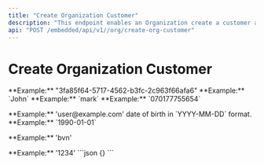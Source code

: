 ```yaml
---
title: "Create Organization Customer"
description: "This endpoint enables an Organization create a customer after successful KYC verification."
api: "POST /embedded/api/v1//org/create-org-customer"
---
```


# Create Organization Customer

<ParamField body="OrgId" type="string" required>
	**Example:** "3fa85f64-5717-4562-b3fc-2c963f66afa6"
</ParamField>

<ParamField body="firstName" type="string" required>
	**Example:** `John`
</ParamField>

<ParamField body="lastName" type="string" required>
	**Example:** `mark`
</ParamField>

<ParamField body="phoneNumber" type="string" required>
    **Example:** `070177755654`
</ParamField>

<ParamField body="gender" type="string" required></ParamField>

<ParamField body="email" type="string" required>
	**Example:** 'user@example.com'
</ParamField>

<ParamField body="dateOfBirth" type="string" required>
	date of birth in `YYYY-MM-DD` format. **Example:** `1990-01-01`
</ParamField>

<ParamField body="nin" type="string" required></ParamField>

<ParamField body="bvn" type="string" required></ParamField>

<ParamField body="idType" type="string" required>
    **Example:** 'bvn'
</ParamField>

<ParamField body="country" type="string" required></ParamField>

<ParamField body="state" type="string" required></ParamField>

<ParamField body="lga" type="string" required></ParamField>

<ParamField body="streetAddress" type="string" required></ParamField>

<ParamField body="transactionPin" type="string" required>
    **Example:** '1234'
</ParamField>


<ResponseExample>
	```json
	{}
	```
</ResponseExample>